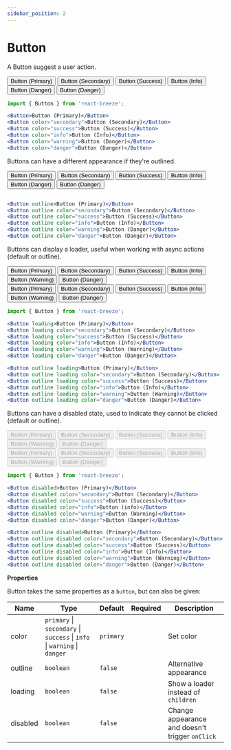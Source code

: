 ```yaml
---
sidebar_position: 2
---
```


# Button

A Button suggest a user action.


<Title as="h3">Color</Title>

<Button className="mb-2 mr-1">Button (Primary)</Button>
<Button className="mb-2 mr-1" color="secondary">
  Button (Secondary)
</Button>
<Button className="mb-2 mr-1" color="success">
  Button (Success)
</Button>
<Button className="mb-2 mr-1" color="info">
  Button (Info)
</Button>
<Button className="mb-2 mr-1" color="warning">
  Button (Danger)
</Button>
<Button className="mb-2 mr-1" color="danger">
  Button (Danger)
</Button>

```jsx
import { Button } from 'react-breeze';

<Button>Button (Primary)</Button>
<Button color="secondary">Button (Secondary)</Button>
<Button color="success">Button (Success)</Button>
<Button color="info">Button (Info)</Button>
<Button color="warning">Button (Danger)</Button>
<Button color="danger">Button (Danger)</Button>
```

<Title as="h3">Outline</Title>

Buttons can have a different appearance if they're outlined.

<Button outline className="mb-2 mr-1">
  Button (Primary)
</Button>
<Button outline className="mb-2 mr-1" color="secondary">
  Button (Secondary)
</Button>
<Button outline className="mb-2 mr-1" color="success">
  Button (Success)
</Button>
<Button outline className="mb-2 mr-1" color="info">
  Button (Info)
</Button>
<Button outline className="mb-2 mr-1" color="warning">
  Button (Danger)
</Button>
<Button outline className="mb-2 mr-1" color="danger">
  Button (Danger)
</Button>

```jsx import {Button} from 'react-breeze';

<Button outline>Button (Primary)</Button>
<Button outline color="secondary">Button (Secondary)</Button>
<Button outline color="success">Button (Success)</Button>
<Button outline color="info">Button (Info)</Button>
<Button outline color="warning">Button (Danger)</Button>
<Button outline color="danger">Button (Danger)</Button>
```

<Title as="h3">Loading</Title>

Buttons can display a loader, useful when working with async actions (default or outline).

<div>
  <Button loading className="mb-2 mr-1">
    Button (Primary)
  </Button>
  <Button loading className="mb-2 mr-1" color="secondary">
    Button (Secondary)
  </Button>
  <Button loading className="mb-2 mr-1" color="success">
    Button (Success)
  </Button>
  <Button loading className="mb-2 mr-1" color="info">
    Button (Info)
  </Button>
  <Button loading className="mb-2 mr-1" color="warning">
    Button (Warning)
  </Button>
  <Button loading className="mb-2 mr-1" color="danger">
    Button (Danger)
  </Button>
</div>
<div>
  <Button outline loading className="mb-2 mr-1">
    Button (Primary)
  </Button>
  <Button outline loading className="mb-2 mr-1" color="secondary">
    Button (Secondary)
  </Button>
  <Button outline loading className="mb-2 mr-1" color="success">
    Button (Success)
  </Button>
  <Button outline loading className="mb-2 mr-1" color="info">
    Button (Info)
  </Button>
  <Button outline loading className="mb-2 mr-1" color="warning">
    Button (Warning)
  </Button>
  <Button outline loading className="mb-2 mr-1" color="danger">
    Button (Danger)
  </Button>
</div>

```jsx
import { Button } from 'react-breeze';

<Button loading>Button (Primary)</Button>
<Button loading color="secondary">Button (Secondary)</Button>
<Button loading color="success">Button (Success)</Button>
<Button loading color="info">Button (Info)</Button>
<Button loading color="warning">Button (Warning)</Button>
<Button loading color="danger">Button (Danger)</Button>

<Button outline loading>Button (Primary)</Button>
<Button outline loading color="secondary">Button (Secondary)</Button>
<Button outline loading color="success">Button (Success)</Button>
<Button outline loading color="info">Button (Info)</Button>
<Button outline loading color="warning">Button (Warning)</Button>
<Button outline loading color="danger">Button (Danger)</Button>
```

<Title as="h3">Disabled</Title>

Buttons can have a disabled state, used to indicate they cannot be clicked (default or outline).

<div>
  <Button disabled className="mb-2 mr-1">
    Button (Primary)
  </Button>
  <Button disabled className="mb-2 mr-1" color="secondary">
    Button (Secondary)
  </Button>
  <Button disabled className="mb-2 mr-1" color="success">
    Button (Success)
  </Button>
  <Button disabled className="mb-2 mr-1" color="info">
    Button (Info)
  </Button>
  <Button disabled className="mb-2 mr-1" color="warning">
    Button (Warning)
  </Button>
  <Button disabled className="mb-2 mr-1" color="danger">
    Button (Danger)
  </Button>
</div>
<div>
  <Button disabled outline className="mb-2 mr-1">
    Button (Primary)
  </Button>
  <Button disabled outline className="mb-2 mr-1" color="secondary">
    Button (Secondary)
  </Button>
  <Button disabled outline className="mb-2 mr-1" color="success">
    Button (Success)
  </Button>
  <Button disabled outline className="mb-2 mr-1" color="info">
    Button (Info)
  </Button>
  <Button disabled outline className="mb-2 mr-1" color="warning">
    Button (Warning)
  </Button>
  <Button disabled outline className="mb-2 mr-1" color="danger">
    Button (Danger)
  </Button>
</div>

```jsx
import { Button } from 'react-breeze';

<Button disabled>Button (Primary)</Button>
<Button disabled color="secondary">Button (Secondary)</Button>
<Button disabled color="success">Button (Success)</Button>
<Button disabled color="info">Button (info)</Button>
<Button disabled color="warning">Button (Warning)</Button>
<Button disabled color="danger">Button (Danger)</Button>

<Button outline disabled>Button (Primary)</Button>
<Button outline disabled color="secondary">Button (Secondary)</Button>
<Button outline disabled color="success">Button (Success)</Button>
<Button outline disabled color="info">Button (Info)</Button>
<Button outline disabled color="warning">Button (Warning)</Button>
<Button outline disabled color="danger">Button (Danger)</Button>
```

**Properties**

Button takes the same properties as a `button`, but can also be given:

| Name     | Type                                                                     | Default   | Required | Description                                     |
| -------- | ------------------------------------------------------------------------ | --------- | -------- | ----------------------------------------------- |
| color    | `primary` \| `secondary` \| `success` \| `info` \| `warning` \| `danger` | `primary` |          | Set color                                       |
| outline  | `boolean`                                                                | `false`   |          | Alternative appearance                          |
| loading  | `boolean`                                                                | `false`   |          | Show a loader instead of `children`             |
| disabled | `boolean`                                                                | `false`   |          | Change appearance and doesn't trigger `onClick` |
